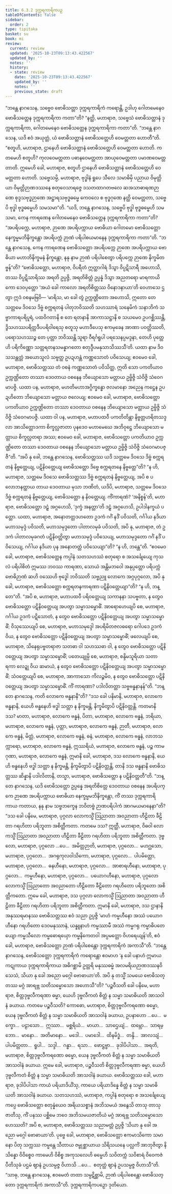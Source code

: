```yaml
---
title: 6.3.2 ဒုက္ကရကာရိကပဉှ
tableOfContents: false
sidebar:
  order: 2
type: tipitaka
basket: su
book: mi
review:
  current: review
  updated: '2025-10-23T09:13:43.422567'
  updated_by: ''
  notes: ''
  history:
  - state: review
    date: '2025-10-23T09:13:43.422567'
    updated_by: ''
    notes: ''
    previous_state: draft
---
```



<ReviewStatus review={frontmatter.review} showDetails={true} />

<HypothesisAnnotation frontmatter={frontmatter} />

<DynamicBreadcrumb />

<Division number="191" book="mi" e="ch" v="28">

<Paragraph number="1244" book="mi">
“ဘန္တေ နာဂသေန, သဗ္ဗေဝ ဗောဓိသတ္တာ ဒုက္ကရကာရိကံ ကရောန္တိ, ဥဒါဟု ဂေါတမေနေဝ ဗောဓိသတ္တေန ဒုက္ကရကာရိကာ ကတာ”တိ? “နတ္ထိ, မဟာရာဇ, သဗ္ဗေသံ ဗောဓိသတ္တာနံ ဒုက္ကရကာရိကာ, ဂေါတမေနေဝ ဗောဓိသတ္တေန ဒုက္ကရကာရိကာ ကတာ”တိ.
</Paragraph>

<Paragraph number="1245" book="mi">
“ဘန္တေ နာဂသေန, ယဒိ ဧဝံ အယုတ္တံ, ယံ ဗောဓိသတ္တာနံ ဗောဓိသတ္တေဟိ ဝေမတ္တတာ ဟောတီ”တိ. “စတူဟိ, မဟာရာဇ, ဌာနေဟိ ဗောဓိသတ္တာနံ ဗောဓိသတ္တေဟိ ဝေမတ္တတာ ဟောတိ. ကတမေဟိ စတူဟိ? ကုလဝေမတ္တတာ ပဓာနဝေမတ္တတာ အာယုဝေမတ္တတာ ပမာဏဝေမတ္တတာတိ. ဣမေဟိ ခေါ, မဟာရာဇ, စတူဟိ ဌာနေဟိ ဗောဓိသတ္တာနံ ဗောဓိသတ္တေဟိ ဝေမတ္တတာ ဟောတိ. သဗ္ဗေသမ္ပိ, မဟာရာဇ, ဗုဒ္ဓါနံ ရူပေ သီလေ သမာဓိမှိ ပညာယ ဝိမုတ္တိယာ ဝိမုတ္တိဉာဏဒဿနေ စတုဝေသာရဇ္ဇေ ဒသတထာဂတဗလေ ဆအသာဓာရဏဉာဏေ စုဒ္ဒသဗုဒ္ဓဉာဏေ အဋ္ဌာရသဗုဒ္ဓဓမ္မေ ကေဝလေ စ ဗုဒ္ဓဂုဏေ နတ္ထိ ဝေမတ္တတာ, သဗ္ဗေပိ ဗုဒ္ဓါ ဗုဒ္ဓဓမ္မေဟိ သမသမာ”တိ.
</Paragraph>

<Paragraph number="1246" book="mi">
“ယဒိ, ဘန္တေ နာဂသေန, သဗ္ဗေပိ ဗုဒ္ဓါ ဗုဒ္ဓဓမ္မေဟိ သမသမာ, ကေန ကာရဏေန ဂေါတမေနေဝ ဗောဓိသတ္တေန ဒုက္ကရကာရိကာ ကတာ”တိ? “အပရိပက္ကေ, မဟာရာဇ, ဉာဏေ အပရိပက္ကာယ ဗောဓိယာ ဂေါတမော ဗောဓိသတ္တော နေက္ခမ္မမဘိနိက္ခန္တော အပရိပက္ကံ ဉာဏံ ပရိပါစယမာနေန ဒုက္ကရကာရိကာ ကတာ”တိ.
</Paragraph>

<Paragraph number="1247" book="mi">
“ဘန္တေ နာဂသေန, ကေန ကာရဏေန ဗောဓိသတ္တော အပရိပက္ကေ ဉာဏေ အပရိပက္ကာယ ဗောဓိယာ မဟာဘိနိက္ခမနံ နိက္ခန္တော, နနု နာမ ဉာဏံ ပရိပါစေတွာ ပရိပက္ကေ ဉာဏေ နိက္ခမိတဗ္ဗန်”တိ?
</Paragraph>

<Paragraph number="1248" book="mi">
“ဗောဓိသတ္တော, မဟာရာဇ, ဝိပရီတံ ဣတ္ထာဂါရံ ဒိသွာ ဝိပ္ပဋိသာရီ အဟောသိ, တဿ ဝိပ္ပဋိသာရိဿ အရတိ ဥပ္ပဇ္ဇိ, အရတိစိတ္တံ ဥပ္ပန္နံ ဒိသွာ အညတရော မာရကာယိကော ဒေဝပုတ္တော ‘အယံ ခေါ ကာလော အရတိစိတ္တဿ ဝိနောဒနာယာ’တိ ဝေဟာသေ ဌတွာ ဣဒံ ဝစနမဗြဝိ—
</Paragraph>

<Paragraph number="1249" book="mi">
‘မာရိသ, မာ ခေါ တွံ ဥက္ကဏ္ဌိတော အဟောသိ, ဣတော တေ သတ္တမေ ဒိဝသေ ဒိဗ္ဗံ စက္ကရတနံ ပါတုဘဝိဿတိ သဟဿာရံ သနေမိကံ သနာဘိကံ သဗ္ဗာကာရပရိပူရံ, ပထဝိဂတာနိ စ တေ ရတနာနိ အာကာသဋ္ဌာနိ စ သယမေဝ ဥပဂစ္ဆိဿန္တိ, ဒွိသဟဿပရိတ္တဒီပပရိဝါရေသု စတူသု မဟာဒီပေသု ဧကမုခေန အာဏာ ပဝတ္တိဿတိ, ပရောသဟဿဉ္စ တေ ပုတ္တာ ဘဝိဿန္တိ သူရာ ဝီရင်္ဂရူပါ ပရသေနပ္ပမဒ္ဒနာ, တေဟိ ပုတ္တေဟိ ပရိကိဏ္ဏော သတ္တရတနသမန္နာဂတော စတုဒ္ဒီပမနုသာသိဿသီ’တိ.
</Paragraph>

<Paragraph number="1250" book="mi">
ယထာ နာမ ဒိဝသသန္တတ္တံ အယောသူလံ သဗ္ဗတ္ထ ဥပဍဟန္တံ ကဏ္ဏသောတံ ပဝိသေယျ; ဧဝမေဝ ခေါ, မဟာရာဇ, ဗောဓိသတ္တဿ တံ ဝစနံ ကဏ္ဏသောတံ ပဝိသိတ္ထ, ဣတိ သော ပကတိယာဝ ဥက္ကဏ္ဌိတော တဿာ ဒေဝတာယ ဝစနေန ဘိယျောသော မတ္တာယ ဥဗ္ဗိဇ္ဇိ သံဝိဇ္ဇိ သံဝေဂမာပဇ္ဇိ.
</Paragraph>

<Paragraph number="1251" book="mi">
ယထာ ပန, မဟာရာဇ, မဟတိမဟာအဂ္ဂိက္ခန္ဓော ဇလမာနော အညေန ကဋ္ဌေန ဥပဍဟိတော ဘိယျောသော မတ္တာယ ဇလေယျ; ဧဝမေဝ ခေါ, မဟာရာဇ, ဗောဓိသတ္တော ပကတိယာဝ ဥက္ကဏ္ဌိတော တဿာ ဒေဝတာယ ဝစနေန ဘိယျောသော မတ္တာယ ဥဗ္ဗိဇ္ဇိ သံဝိဇ္ဇိ သံဝေဂမာပဇ္ဇိ.
</Paragraph>

<Paragraph number="1252" book="mi">
ယထာ ဝါ ပန, မဟာရာဇ, မဟာပထဝီ ပကတိတိန္တာ နိဗ္ဗတ္တဟရိတသဒ္ဒလာ အာသိတ္တောဒကာ စိက္ခလ္လဇာတာ ပုနဒေဝ မဟာမေဃေ အဘိဝုဋ္ဌေ ဘိယျောသော မတ္တာယ စိက္ခလ္လတရာ အဿ; ဧဝမေဝ ခေါ, မဟာရာဇ, ဗောဓိသတ္တော ပကတိယာဝ ဥက္ကဏ္ဌိတော တဿာ ဒေဝတာယ ဝစနေန ဘိယျောသော မတ္တာယ ဥဗ္ဗိဇ္ဇိ သံဝိဇ္ဇိ သံဝေဂမာပဇ္ဇီ”တိ.
</Paragraph>

<Paragraph number="1253" book="mi">
“အပိ နု ခေါ, ဘန္တေ နာဂသေန, ဗောဓိသတ္တဿ ယဒိ သတ္တမေ ဒိဝသေ ဒိဗ္ဗံ စက္ကရတနံ နိဗ္ဗတ္တေယျ, ပဋိနိဝတ္တေယျ ဗောဓိသတ္တော ဒိဗ္ဗေ စက္ကရတနေ နိဗ္ဗတ္တေ”တိ? “န ဟိ, မဟာရာဇ, သတ္တမေ ဒိဝသေ ဗောဓိသတ္တဿ ဒိဗ္ဗံ စက္ကရတနံ နိဗ္ဗတ္တေယျ, အပိ စ ပလောဘနတ္ထာယ တာယ ဒေဝတာယ မုသာ ဘဏိတံ, ယဒိပိ, မဟာရာဇ, သတ္တမေ ဒိဝသေ ဒိဗ္ဗံ စက္ကရတနံ နိဗ္ဗတ္တေယျ, ဗောဓိသတ္တော န နိဝတ္တေယျ. ကိံကာရဏံ? ‘အနိစ္စန်’တိ, မဟာရာဇ, ဗောဓိသတ္တော ဒဠှံ အဂ္ဂဟေသိ, ‘ဒုက္ခံ အနတ္တာ’တိ ဒဠှံ အဂ္ဂဟေသိ, ဥပါဒါနက္ခယံ ပတ္တော.
</Paragraph>

<Paragraph number="1254" book="mi">
ယထာ, မဟာရာဇ, အနောတတ္တဒဟတော ဥဒကံ ဂင်္ဂံ နဒိံ ပဝိသတိ, ဂင်္ဂါယ နဒိယာ မဟာသမုဒ္ဒံ ပဝိသတိ, မဟာသမုဒ္ဒတော ပါတာလမုခံ ပဝိသတိ, အပိ နု, မဟာရာဇ, တံ ဥဒကံ ပါတာလမုခဂတံ ပဋိနိဝတ္တိတွာ မဟာသမုဒ္ဒံ ပဝိသေယျ, မဟာသမုဒ္ဒတော ဂင်္ဂံ နဒိံ ပဝိသေယျ, ဂင်္ဂါယ နဒိယာ ပုန အနောတတ္တံ ပဝိသေယျာ”တိ? “န ဟိ, ဘန္တေ”တိ. “ဧဝမေဝ ခေါ, မဟာရာဇ, ဗောဓိသတ္တေန ကပ္ပါနံ သတသဟဿံ စတုရော စ အသင်္ချေယျေ ကုသလံ ပရိပါစိတံ ဣမဿ ဘဝဿ ကာရဏာ, သောယံ အန္တိမဘဝေါ အနုပ္ပတ္တော ပရိပက္ကံ ဗောဓိဉာဏံ ဆဟိ ဝဿေဟိ ဗုဒ္ဓေါ ဘဝိဿတိ သဗ္ဗညူ လောကေ အဂ္ဂပုဂ္ဂလော, အပိ နု ခေါ, မဟာရာဇ, ဗောဓိသတ္တော စက္ကရတနကာရဏာ ပဋိနိဝတ္တေယျာ”တိ? “န ဟိ, ဘန္တေ”တိ.
</Paragraph>

<Paragraph number="1255" book="mi">
“အပိ စ, မဟာရာဇ, မဟာပထဝီ ပရိဝတ္တေယျ သကာနနာ သပဗ္ဗတာ, န တွေဝ ဗောဓိသတ္တော ပဋိနိဝတ္တေယျ အပတွာ သမ္မာသမ္ဗောဓိံ. အာရောဟေယျပိ စေ, မဟာရာဇ, ဂင်္ဂါယ ဥဒကံ ပဋိသောတံ, န တွေဝ ဗောဓိသတ္တော ပဋိနိဝတ္တေယျ အပတွာ သမ္မာသမ္ဗောဓိံ; ဝိသုဿေယျပိ စေ, မဟာရာဇ, မဟာသမုဒ္ဒေါ အပရိမိတဇလဓရော ဂေါပဒေ ဥဒကံ ဝိယ, န တွေဝ ဗောဓိသတ္တော ပဋိနိဝတ္တေယျ အပတွာ သမ္မာသမ္ဗောဓိံ; ဖလေယျပိ စေ, မဟာရာဇ, သိနေရုပဗ္ဗတရာဇာ သတဓာ ဝါ သဟဿဓာ ဝါ, န တွေဝ ဗောဓိသတ္တော ပဋိနိဝတ္တေယျ အပတွာ သမ္မာသမ္ဗောဓိံ; ပတေယျုမ္ပိ စေ, မဟာရာဇ, စန္ဒိမသူရိယာ သတာရကာ လေဍ္ဍု ဝိယ ဆမာယံ, န တွေဝ ဗောဓိသတ္တော ပဋိနိဝတ္တေယျ အပတွာ သမ္မာသမ္ဗောဓိံ; သံဝတ္တေယျပိ စေ, မဟာရာဇ, အာကာသော ကိလဉ္ဇမိဝ, န တွေဝ ဗောဓိသတ္တော ပဋိနိဝတ္တေယျ အပတွာ သမ္မာသမ္ဗောဓိံ. ကိံ ကာရဏာ? ပဒါလိတတ္တာ သဗ္ဗဗန္ဓနာနန်”တိ.
</Paragraph>

<Paragraph number="1256" book="mi">
“ဘန္တေ နာဂသေန, ကတိ လောကေ ဗန္ဓနာနီ”တိ? “ဒသ ခေါ ပနိမာနိ, မဟာရာဇ, လောကေ ဗန္ဓနာနိ, ယေဟိ ဗန္ဓနေဟိ ဗဒ္ဓါ သတ္တာ န နိက္ခမန္တိ, နိက္ခမိတွာပိ ပဋိနိဝတ္တန္တိ. ကတမာနိ ဒသ? မာတာ, မဟာရာဇ, လောကေ ဗန္ဓနံ, ပိတာ, မဟာရာဇ, လောကေ ဗန္ဓနံ, ဘရိယာ, မဟာရာဇ, လောကေ ဗန္ဓနံ, ပုတ္တာ, မဟာရာဇ, လောကေ ဗန္ဓနံ, ဉာတီ, မဟာရာဇ, လောကေ ဗန္ဓနံ, မိတ္တံ, မဟာရာဇ, လောကေ ဗန္ဓနံ, ဓနံ, မဟာရာဇ, လောကေ ဗန္ဓနံ, လာဘသက္ကာရော, မဟာရာဇ, လောကေ ဗန္ဓနံ, ဣဿရိယံ, မဟာရာဇ, လောကေ ဗန္ဓနံ, ပဉ္စ ကာမဂုဏာ, မဟာရာဇ, လောကေ ဗန္ဓနံ, ဣမာနိ ခေါ, မဟာရာဇ, ဒသ လောကေ ဗန္ဓနာနိ, ယေဟိ ဗန္ဓနေဟိ ဗဒ္ဓါ သတ္တာ န နိက္ခမန္တိ, နိက္ခမိတွာပိ ပဋိနိဝတ္တန္တိ, တာနိ ဒသ ဗန္ဓနာနိ ဗောဓိသတ္တဿ ဆိန္နာနိ ပဒါလိတာနိ, တသ္မာ, မဟာရာဇ, ဗောဓိသတ္တော န ပဋိနိဝတ္တတီ”တိ.
</Paragraph>

<Paragraph number="1257" book="mi">
“ဘန္တေ နာဂသေန, ယဒိ ဗောဓိသတ္တော ဥပ္ပန္နေ အရတိစိတ္တေ ဒေဝတာယ ဝစနေန အပရိပက္ကေ ဉာဏေ အပရိပက္ကာယ ဗောဓိယာ နေက္ခမ္မမဘိနိက္ခန္တော, ကိံ တဿ ဒုက္ကရကာရိကာယ ကတာယ, နနု နာမ သဗ္ဗဘက္ခေန ဘဝိတဗ္ဗံ ဉာဏပရိပါကံ အာဂမယမာနေနာ”တိ?
</Paragraph>

<Paragraph number="1258" book="mi">
“ဒသ ခေါ ပနိမေ, မဟာရာဇ, ပုဂ္ဂလာ လောကသ္မိံ ဩညာတာ အဝညာတာ ဟီဠိတာ ခီဠိတာ ဂရဟိတာ ပရိဘူတာ အစိတ္တီကတာ. ကတမေ ဒသ? ဣတ္ထီ, မဟာရာဇ, ဝိဓဝါ လောကသ္မိံ ဩညာတာ အဝညာတာ ဟီဠိတာ ခီဠိတာ ဂရဟိတာ ပရိဘူတာ အစိတ္တီကတာ. ဒုဗ္ဗလော, မဟာရာဇ, ပုဂ္ဂလော …ပေ…  အမိတ္တဉာတိ, မဟာရာဇ, ပုဂ္ဂလော…  မဟဂ္ဃသော, မဟာရာဇ, ပုဂ္ဂလော…  အဂရုကုလဝါသိကော, မဟာရာဇ, ပုဂ္ဂလော…  ပါပမိတ္တော, မဟာရာဇ, ပုဂ္ဂလော…  ဓနဟီနော, မဟာရာဇ, ပုဂ္ဂလော…  အာစာရဟီနော, မဟာရာဇ, ပုဂ္ဂလော…  ကမ္မဟီနော, မဟာရာဇ, ပုဂ္ဂလော…  ပယောဂဟီနော, မဟာရာဇ, ပုဂ္ဂလော လောကသ္မိံ ဩညာတော အဝညာတော ဟီဠိတော ခီဠိတော ဂရဟိတော ပရိဘူတော အစိတ္တီကတော. ဣမေ ခေါ, မဟာရာဇ, ဒသ ပုဂ္ဂလာ လောကသ္မိံ ဩညာတာ အဝညာတာ ဟီဠိတာ ခီဠိတာ ဂရဟိတာ ပရိဘူတာ အစိတ္တီကတာ. ဣမာနိ ခေါ, မဟာရာဇ, ဒသ ဌာနာနိ အနုဿရမာနဿ ဗောဓိသတ္တဿ ဧဝံ သညာ ဥပ္ပဇ္ဇိ ‘မာဟံ ကမ္မဟီနော အဿံ ပယောဂဟီနော ဂရဟိတော ဒေဝမနုဿာနံ, ယန္နူနာဟံ ကမ္မဿာမီ အဿံ ကမ္မဂရု ကမ္မာဓိပတေယျော ကမ္မသီလော ကမ္မဓောရယှော ကမ္မနိကေတဝါ အပ္ပမတ္တော ဝိဟရေယျန်’တိ, ဧဝံ ခေါ, မဟာရာဇ, ဗောဓိသတ္တော ဉာဏံ ပရိပါစေန္တော ဒုက္ကရကာရိကံ အကာသီ”တိ.
</Paragraph>

<Paragraph number="1259" book="mi">
“ဘန္တေ နာဂသေန, ဗောဓိသတ္တော ဒုက္ကရကာရိကံ ကရောန္တော ဧဝမာဟ ‘န ခေါ ပနာဟံ ဣမာယ ကဋုကာယ ဒုက္ကရကာရိကာယ အဓိဂစ္ဆာမိ ဥတ္တရိ မနုဿဓမ္မံ အလမရိယဉာဏဒဿနဝိသေသံ, သိယာ နု ခေါ အညော မဂ္ဂေါ ဗောဓာယာ’တိ. အပိ နု တသ္မိံ သမယေ ဗောဓိသတ္တဿ မဂ္ဂံ အာရဗ္ဘ သတိသမ္မောသော အဟောသီ”တိ?
</Paragraph>

<Paragraph number="1260" book="mi">
“ပဉ္စဝီသတိ ခေါ ပနိမေ, မဟာရာဇ, စိတ္တဒုဗ္ဗလီကရဏာ ဓမ္မာ, ယေဟိ ဒုဗ္ဗလီကတံ စိတ္တံ န သမ္မာ သမာဓိယတိ အာသဝါနံ ခယာယ. ကတမေ ပဉ္စဝီသတိ? ကောဓော, မဟာရာဇ, စိတ္တဒုဗ္ဗလီကရဏော ဓမ္မော, ယေန ဒုဗ္ဗလီကတံ စိတ္တံ န သမ္မာ သမာဓိယတိ အာသဝါနံ ခယာယ, ဥပနာဟော …ပေ…  မက္ခော…  ပဠာသော…  ဣဿာ…  မစ္ဆရိယံ…  မာယာ…  သာဌေယျံ…  ထမ္ဘော…  သာရမ္ဘော…  မာနော…  အတိမာနော…  မဒေါ…  ပမာဒေါ…  ထိနမိဒ္ဓံ…  တန္ဒိ…  အာလသျံ…  ပါပမိတ္တတာ…  ရူပါ…  သဒ္ဒါ…  ဂန္ဓာ…  ရသာ…  ဖောဋ္ဌဗ္ဗာ…  ခုဒါပိပါသာ…  အရတိ, မဟာရာဇ, စိတ္တဒုဗ္ဗလီကရဏော ဓမ္မော, ယေန ဒုဗ္ဗလီကတံ စိတ္တံ န သမ္မာ သမာဓိယတိ အာသဝါနံ ခယာယ. ဣမေ ခေါ, မဟာရာဇ, ပဉ္စဝီသတိ စိတ္တဒုဗ္ဗလီကရဏာ ဓမ္မာ, ယေဟိ ဒုဗ္ဗလီကတံ စိတ္တံ န သမ္မာ သမာဓိယတိ အာသဝါနံ ခယာယ.
</Paragraph>

<Paragraph number="1261" book="mi">
ဗောဓိသတ္တဿ ခေါ, မဟာရာဇ, ခုဒါပိပါသာ ကာယံ ပရိယာဒိယိံသု, ကာယေ ပရိယာဒိန္နေ စိတ္တံ န သမ္မာ သမာဓိယတိ အာသဝါနံ ခယာယ. သတသဟဿံ, မဟာရာဇ, ကပ္ပါနံ စတုရော စ အသင်္ချေယျေ ကပ္ပေ ဗောဓိသတ္တော စတုန္နံယေဝ အရိယသစ္စာနံ အဘိသမယံ အနွေသိ တာသု တာသု ဇာတီသု, ကိံ ပနဿ ပစ္ဆိမေ ဘဝေ အဘိသမယဇာတိယံ မဂ္ဂံ အာရဗ္ဘ သတိသမ္မောသော ဟေဿတိ? အပိ စ, မဟာရာဇ, ဗောဓိသတ္တဿ သညာမတ္တံ ဥပ္ပဇ္ဇိ ‘သိယာ နု ခေါ အညော မဂ္ဂေါ ဗောဓာယာ’တိ. ပုဗ္ဗေ ခေါ, မဟာရာဇ, ဗောဓိသတ္တော ဧကမာသိကော သမာနော ပိတု သက္ကဿ ကမ္မန္တေ သီတာယ ဇမ္ဗုစ္ဆာယာယ သိရိသယနေ ပလ္လင်္ကံ အာဘုဇိတွာ နိသိန္နော ဝိဝိစ္စေဝ ကာမေဟိ ဝိစိစ္စ အကုသလေဟိ ဓမ္မေဟိ သဝိတက္ကံ သဝိစာရံ ဝိဝေကဇံ ပီတိသုခံ ပဌမံ ဈာနံ ဥပသမ္ပဇ္ဇ ဝိဟာသိ …ပေ…  စတုတ္ထံ ဈာနံ ဥပသမ္ပဇ္ဇ ဝိဟာသီ”တိ. “သာဓု, ဘန္တေ နာဂသေန, ဧဝမေတံ တထာ သမ္ပဋိစ္ဆာမိ, ဉာဏံ ပရိပါစေန္တော ဗောဓိသတ္တော ဒုက္ကရကာရိကံ အကာသီ”တိ.

</Paragraph>
</Division>

<Paragraph number="1262" type="center" book="mi">
ဒုက္ကရကာရိကပဉှော ဒုတိယော.
</Paragraph>